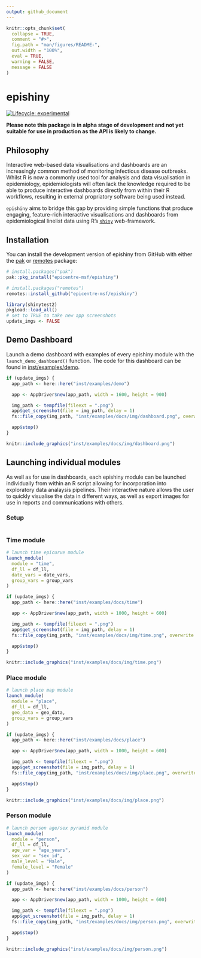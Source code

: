 ```yaml
---
output: github_document
---
```


<!-- README.md is generated from README.Rmd. Please edit that file -->

```r
knitr::opts_chunk$set(
  collapse = TRUE,
  comment = "#>",
  fig.path = "man/figures/README-",
  out.width = "100%",
  eval = TRUE,
  warning = FALSE,
  message = FALSE
)
```

# epishiny

<!-- badges: start -->
[![Lifecycle: experimental](https://img.shields.io/badge/lifecycle-experimental-orange.svg)](https://lifecycle.r-lib.org/articles/stages.html#experimental)
<!-- badges: end -->

__Please note this package is in alpha stage of development and not yet suitable for use in production as the API is likely to change.__

## Philosophy

Interactive web-based data visualisations and dashboards are an increasingly common method 
of monitoring infectious disease outbreaks. Whilst R is now a commonly used tool for analysis 
and data visualisation in epidemiology, epidemiologists will often lack the knowledge required 
to be able to produce interactive dashboards directly from within their R workflows, 
resulting in external propriatory software being used instead.

`epishiny` aims to bridge this gap by providing simple functions that produce engaging, 
feature-rich interactive visualisations and dashboards from epidemiological linelist data 
using R's [`shiny`](https://shiny.posit.co/) web-framework.

## Installation

You can install the development version of epishiny from GitHub with either the [pak](https://pak.r-lib.org/) or [remotes](https://remotes.r-lib.org/) package:

``` r
# install.packages("pak")
pak::pkg_install("epicentre-msf/epishiny")

# install.packages("remotes")
remotes::install_github("epicentre-msf/epishiny")
```

```r
library(shinytest2)
pkgload::load_all()
# set to TRUE to take new app screenshots
update_imgs <- FALSE
```

## Demo Dashboard

Launch a demo dashboard with examples of every epishiny module with the `launch_demo_dashboard()` function.
The code for this dashboard can be found in [inst/examples/demo](inst/examples/demo).

```r
if (update_imgs) {
  app_path <- here::here("inst/examples/demo")

  app <- AppDriver$new(app_path, width = 1600, height = 900)

  img_path <- tempfile(fileext = ".png")
  app$get_screenshot(file = img_path, delay = 1)
  fs::file_copy(img_path, "inst/examples/docs/img/dashboard.png", overwrite = TRUE)

  app$stop()
}
```

```r
knitr::include_graphics("inst/examples/docs/img/dashboard.png")
```

## Launching individual modules

As well as for use in dashboards, each epishiny module can be launched individually from within an R script allowing for incorporation
into exploratory data analaysis pipelines. Their interactive nature allows the user to quickly visualise the data in different ways,
as well as export images for use in reports and communications with others.  

### Setup

```r
```

### Time module

```r
# launch time epicurve module
launch_module(
  module = "time",
  df_ll = df_ll,
  date_vars = date_vars,
  group_vars = group_vars
)
```

```r
if (update_imgs) {
  app_path <- here::here("inst/examples/docs/time")

  app <- AppDriver$new(app_path, width = 1000, height = 600)

  img_path <- tempfile(fileext = ".png")
  app$get_screenshot(file = img_path, delay = 1)
  fs::file_copy(img_path, "inst/examples/docs/img/time.png", overwrite = TRUE)

  app$stop()
}
```

```r
knitr::include_graphics("inst/examples/docs/img/time.png")
```

### Place module

```r
# launch place map module
launch_module(
  module = "place",
  df_ll = df_ll,
  geo_data = geo_data,
  group_vars = group_vars
)
```

```r
if (update_imgs) {
  app_path <- here::here("inst/examples/docs/place")

  app <- AppDriver$new(app_path, width = 1000, height = 600)

  img_path <- tempfile(fileext = ".png")
  app$get_screenshot(file = img_path, delay = 1)
  fs::file_copy(img_path, "inst/examples/docs/img/place.png", overwrite = TRUE)

  app$stop()
}
```

```r
knitr::include_graphics("inst/examples/docs/img/place.png")
```

### Person module

```r
# launch person age/sex pyramid module
launch_module(
  module = "person",
  df_ll = df_ll,
  age_var = "age_years",
  sex_var = "sex_id",
  male_level = "Male",
  female_level = "Female"
)
```

```r
if (update_imgs) {
  app_path <- here::here("inst/examples/docs/person")

  app <- AppDriver$new(app_path, width = 1000, height = 600)

  img_path <- tempfile(fileext = ".png")
  app$get_screenshot(file = img_path, delay = 1)
  fs::file_copy(img_path, "inst/examples/docs/img/person.png", overwrite = TRUE)

  app$stop()
}
```

```r
knitr::include_graphics("inst/examples/docs/img/person.png")
```

